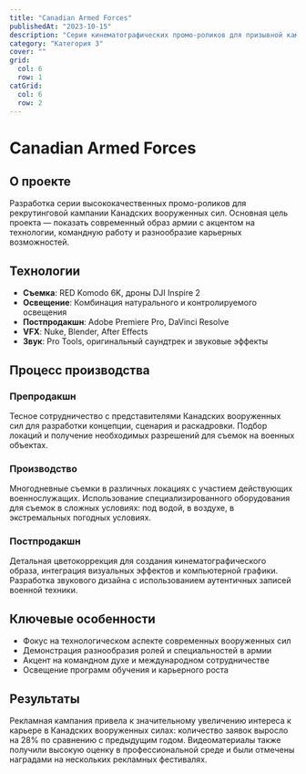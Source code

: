 ```yaml
---
title: "Canadian Armed Forces"
publishedAt: "2023-10-15"
description: "Серия кинематографических промо-роликов для призывной кампании Канадских вооруженных сил"
category: "Категория 3"
cover: ""
grid:
  col: 6
  row: 1
catGrid:
  col: 6
  row: 2
---
```


# Canadian Armed Forces

## О проекте

Разработка серии высококачественных промо-роликов для рекрутинговой кампании Канадских вооруженных сил. Основная цель проекта — показать современный образ армии с акцентом на технологии, командную работу и разнообразие карьерных возможностей.

## Технологии

- **Съемка**: RED Komodo 6K, дроны DJI Inspire 2
- **Освещение**: Комбинация натурального и контролируемого освещения
- **Постпродакшн**: Adobe Premiere Pro, DaVinci Resolve
- **VFX**: Nuke, Blender, After Effects
- **Звук**: Pro Tools, оригинальный саундтрек и звуковые эффекты

## Процесс производства

### Препродакшн

Тесное сотрудничество с представителями Канадских вооруженных сил для разработки концепции, сценария и раскадровки. Подбор локаций и получение необходимых разрешений для съемок на военных объектах.

### Производство

Многодневные съемки в различных локациях с участием действующих военнослужащих. Использование специализированного оборудования для съемок в сложных условиях: под водой, в воздухе, в экстремальных погодных условиях.

### Постпродакшн

Детальная цветокоррекция для создания кинематографического образа, интеграция визуальных эффектов и компьютерной графики. Разработка звукового дизайна с использованием аутентичных записей военной техники.

## Ключевые особенности

- Фокус на технологическом аспекте современных вооруженных сил
- Демонстрация разнообразия ролей и специальностей в армии
- Акцент на командном духе и международном сотрудничестве
- Освещение программ обучения и карьерного роста

## Результаты

Рекламная кампания привела к значительному увеличению интереса к карьере в Канадских вооруженных силах: количество заявок выросло на 28% по сравнению с предыдущим годом. Видеоматериалы также получили высокую оценку в профессиональной среде и были отмечены наградами на нескольких рекламных фестивалях. 